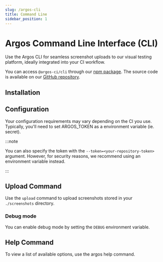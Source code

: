 ```yaml
---
slug: /argos-cli
title: Command Line
sidebar_position: 1
---
```



# Argos Command Line Interface (CLI)

Use the Argos CLI for seamless screenshot uploads to our visual testing platform, ideally integrated into your CI workflow.

You can access `@argos-ci/cli` through our [npm package](https://www.npmjs.com/package/@argos-ci/cli). The source code is available on our [GitHub repository](https://github.com/argos-ci/argos-javascript/tree/main/packages/cli).

## Installation

<InstallDevDep dependency="@argos-ci/cli" showCliLink={false} />

## Configuration

Your configuration requirements may vary depending on the CI you use. Typically, you'll need to set ARGOS_TOKEN as a environment variable (ie. secret).

:::note

You can also specify the token with the `--token=<your-repository-token>` argument. However, for security reasons, we recommend using an environment variable instead.

:::

## Upload Command

Use the `upload` command to upload screenshots stored in your `./screenshots` directory.

<RunPkgCommand command="argos upload ./screenshots" />

### Debug mode

You can enable debug mode by setting the `DEBUG` environment variable.

<RunPkgCommand
  command="argos upload ./screenshots"
  envVariable="DEBUG=@argos-ci/core"
/>

## Help Command

To view a list of available options, use the argos help command.

<RunPkgCommand command="argos help upload" />
